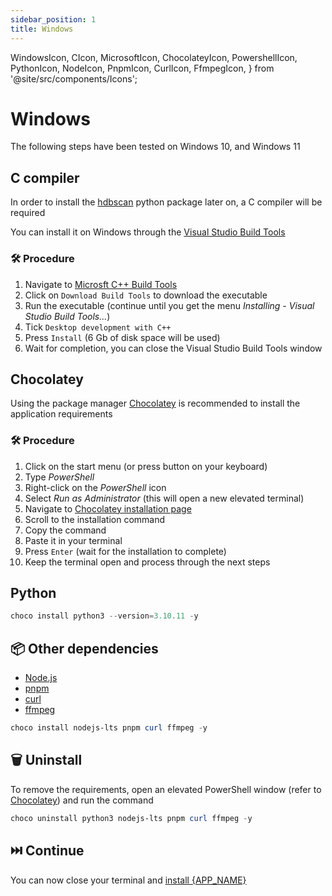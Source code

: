 ```yaml
---
sidebar_position: 1
title: Windows
---
```


  WindowsIcon,
  CIcon,
  MicrosoftIcon,
  ChocolateyIcon,
  PowershellIcon,
  PythonIcon,
  NodeIcon,
  PnpmIcon,
  CurlIcon,
  FfmpegIcon,
} from '@site/src/components/Icons';

# <WindowsIcon /> Windows

The following steps have been tested on Windows 10, and Windows 11

## <CIcon /> C compiler

In order to install the
[hdbscan](https://github.com/scikit-learn-contrib/hdbscan) python package later
on, a C compiler will be required

You can install it on Windows through the [Visual Studio Build
Tools](https://visualstudio.microsoft.com/visual-cpp-build-tools/)

### 🛠️ Procedure

1. Navigate to <MicrosoftIcon /> [Microsft C++
   Build Tools](https://visualstudio.microsoft.com/visual-cpp-build-tools/)
2. Click on `Download Build Tools` to download the executable
3. Run the executable (continue until you get the menu _Installing - Visual
   Studio Build Tools..._)
4. Tick `Desktop development with C++`
5. Press `Install` (6 Gb of disk space will be used)
6. Wait for completion, you can close the Visual Studio Build Tools window

## <ChocolateyIcon /> Chocolatey

Using the package manager <ChocolateyIcon />
[Chocolatey](https://chocolatey.org/) is recommended to install the application
requirements

### 🛠️ Procedure

1. Click on the start menu (or press <WinKey /> button on your keyboard)
2. Type _<PowershellIcon /> PowerShell_
3. Right-click on the _<PowershellIcon /> PowerShell_ icon
4. Select _Run as Administrator_ (this will open a new elevated terminal)
5. Navigate to <ChocolateyIcon /> [Chocolatey installation page](https://chocolatey.org/install)
6. Scroll to the installation command
7. Copy the command
8. Paste it in your terminal
9. Press `Enter` (wait for the installation to complete)
10. Keep the terminal open and process through the next steps

## <PythonIcon /> Python

```powershell
choco install python3 --version=3.10.11 -y
```

## 📦 Other dependencies

- <NodeIcon /> [Node.js](https://nodejs.org/)
- <PnpmIcon /> [pnpm](https://pnpm.io/)
- <CurlIcon /> [curl](https://curl.se/)
- <FfmpegIcon /> [ffmpeg](https://www.ffmpeg.org/)

```powershell
choco install nodejs-lts pnpm curl ffmpeg -y
```

## 🗑️ Uninstall

To remove the requirements, open an elevated <PowershellIcon /> PowerShell
window (refer to <ChocolateyIcon /> [Chocolatey](#-chocolatey)) and run the
command

```powershell
choco uninstall python3 nodejs-lts pnpm curl ffmpeg -y
```

## ⏭️ Continue

You can now close your terminal and [install {APP_NAME}](../application)
